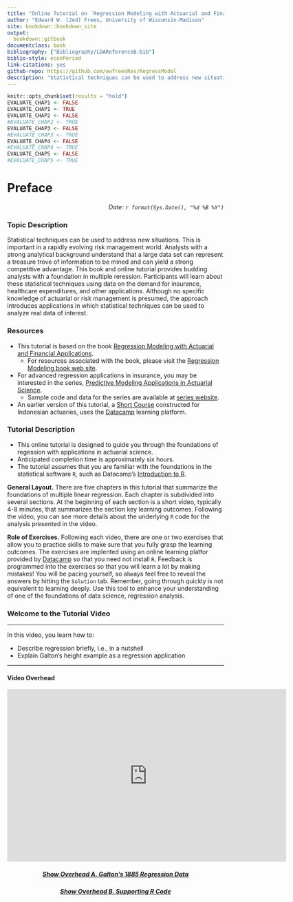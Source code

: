--- 
title: "Online Tutorial on `Regression Modeling with Actuarial and Financial Applications`"
author: "Edward W. (Jed) Frees, University of Wisconsin-Madison"
site: bookdown::bookdown_site
output:
  bookdown::gitbook
documentclass: book
bibliography: ["Bibliography/LDAReferenceB.bib"]
biblio-style: econPeriod
link-citations: yes
github-repo: https://github.com/ewfreesRes/RegressModel
description: "Statistical techniques can be used to address new situations. This is important in a rapidly evolving risk management world. Analysts with a strong analytical background understand that a large data set can represent a treasure trove of information to be mined and can yield a strong competitive advantage. This course provides budding analysts with a foundation in multiple reression. Participants will learn about these statistical techniques using data on the demand for insurance, lottery sales, healthcare expenditures, and other applications. Although no specific knowledge of actuarial or risk management is presumed, the approach introduces applications in which statistical techniques can be used to analyze real data of interest."
---




```{r include = FALSE}
knitr::opts_chunk$set(results = "hold")
EVALUATE_CHAP1 <- FALSE
EVALUATE_CHAP1 <- TRUE
EVALUATE_CHAP2 <- FALSE
#EVALUATE_CHAP2 <- TRUE
EVALUATE_CHAP3 <- FALSE
#EVALUATE_CHAP3 <- TRUE
EVALUATE_CHAP4 <- FALSE
#EVALUATE_CHAP4 <- TRUE
EVALUATE_CHAP5 <- FALSE
#EVALUATE_CHAP5 <- TRUE

```

# Preface {-}

<p style="text-align:right;">
*Date: `r format(Sys.Date(), "%d %B %Y")`*</p>


### Topic Description {-}

Statistical techniques can be used to address new situations. This is important in a rapidly evolving risk management world. Analysts with a strong analytical background understand that a large data set can represent a treasure trove of information to be mined and can yield a strong competitive advantage. This book and online tutorial provides budding analysts with a foundation in multiple reression. Participants will learn about these statistical techniques using data on the demand for insurance, healthcare expenditures, and other applications. Although no specific knowledge of actuarial or risk management is presumed, the approach introduces applications in which statistical techniques can be used to analyze real data of interest.

### Resources {-}

- This tutorial is based on the book [Regression Modeling with Actuarial and Financial Applications](http://www.cambridge.org/us/academic/subjects/statistics-probability/statistics-econometrics-finance-and-insurance/regression-modeling-actuarial-and-financial-applications?format=PB).
    - For resources associated with the book, please visit the [Regression Modeling book web site](http://research.bus.wisc.edu/RegActuaries). 
- For advanced regression applications in insurance, you may be interested in the series, [Predictive Modeling Applications in Actuarial Science](http://www.cambridge.org/us/academic/subjects/statistics-probability/statistics-econometrics-finance-and-insurance/predictive-modeling-applications-actuarial-science-volume-1). 
    - Sample code and data for the series are available at [series website](http://instruction.bus.wisc.edu/jfrees/jfreesbooks/PredictiveModelingVol1/index.htm).
- An earlier version of this tutorial, a [Short Course](https://www.datacamp.com/courses/8743) constructed for Indonesian actuaries, uses the [Datacamp](https://www.datacamp.com/) learning platform.

### Tutorial Description {-}

- This online tutorial is designed to guide you through the foundations of regession with applications in actuarial science. 
- Anticipated completion time is approximately six hours.
-  The tutorial assumes that you are familiar with the foundations in the statistical software `R`, such as Datacamp's [Introduction to R](https://www.datacamp.com/courses/free-introduction-to-r%20).

**General Layout.** There are five chapters in this tutorial that summarize the foundations of multiple linear regression. Each chapter is subdivided into several sections. At the beginning of each section is a short video, typically 4-8 minutes, that summarizes the section key learning outcomes. Following the video, you can see more details about the underlying `R` code for the analysis presented in the video. 

**Role of Exercises.** Following each video, there are one or two exercises that allow you to practice skills to make sure that you fully grasp the learning outcomes. The exercises are implented using an online learning platfor provided by [Datacamp](https://www.datacamp.com/) so that you need not install `R`. Feedback is programmed into the exercises so that you will learn a lot by making mistakes! You will be pacing yourself, so always feel free to reveal the answers by hitting the `Solution` tab. Remember, going through quickly is not equivalent to learning deeply. Use this tool to enhance your understanding of one of the foundations of data science, regression analysis.


### Welcome to the Tutorial Video {-}

***

In this video, you learn how to:

-   Describe regression briefly, i.e., in a nutshell
-   Explain Galton's height example as a regression application

***


#### Video Overhead {-}

<center>

<iframe id="kaltura_player" src="https://cdnapisec.kaltura.com/p/1660902/sp/166090200/embedIframeJs/uiconf_id/25916071/partner_id/1660902?iframeembed=true&playerId=kaltura_player&entry_id=0_bj34urmj&flashvars[streamerType]=auto&amp;flashvars[localizationCode]=en&amp;flashvars[leadWithHTML5]=true&amp;flashvars[sideBarContainer.plugin]=true&amp;flashvars[sideBarContainer.position]=left&amp;flashvars[sideBarContainer.clickToClose]=true&amp;flashvars[chapters.plugin]=true&amp;flashvars[chapters.layout]=vertical&amp;flashvars[chapters.thumbnailRotator]=false&amp;flashvars[streamSelector.plugin]=true&amp;flashvars[EmbedPlayer.SpinnerTarget]=videoHolder&amp;flashvars[dualScreen.plugin]=true&amp;&wid=0_tp96kyab" width="649" height="401" allowfullscreen webkitallowfullscreen mozAllowFullScreen allow="autoplay *; fullscreen *; encrypted-media *" frameborder="0" title="Kaltura Player"></iframe>

</center>


<h5 style="text-align: center;"><a id="displayOverWelcomeA" href="javascript:toggleDet('toggleOverWelcomeA','displayOverWelcomeA');"><i><strong>Show Overhead A. Galton's 1885 Regression Data</strong></i></a> </h5>
<div id="toggleOverWelcomeA" style="display: none">




$$
\small{\begin{array}{l|ccccccccccc|c}
\hline
\text{Height of }&  &  &  &  &  &  &  &  &  &  &  &  \\
\text{adult child }&  &  &  &  &  &  &  &  &  &  &  &  \\
\text{in inches }& <64.0 & 64.5 & 65.5 & 66.5 & 67.5 & 68.5 &
69.5 & 70.5 & 71.5 & 72.5 & >73.0 & \text{Totals} \\
\hline
>73.7 & - & - & - & - & - & - & 5 & 3 & 2 & 4 & - & 14 \\
73.2 & - & - & - & - & - & 3 & 4 & 3 & 2 & 2 & 3 & 17 \\
72.2 & - & - & 1 & - & 4 & 4 & 11 & 4 & 9 & 7 & 1 & 41 \\
71.2 & - & - & 2 & - & 11 & 18 & 20 & 7 & 4 & 2 & - & 64 \\
70.2 & - & - & 5 & 4 & 19 & 21 & 25 & 14 & 10 & 1 & - & 99 \\
69.2 & 1 & 2 & 7 & 13 & 38 & 48 & 33 & 18 & 5 & 2 & - & 167 \\
68.2 & 1 & - & 7 & 14 & 28 & 34 & 20 & 12 & 3 & 1 & - & 120 \\
67.2 & 2 & 5 & 11 & 17 & 38 & 31 & 27 & 3 & 4 & - & - & 138 \\
66.2 & 2 & 5 & 11 & 17 & 36 & 25 & 17 & 1 & 3 & - & - & 117 \\
65.2 & 1 & 1 & 7 & 2 & 15 & 16 & 4 & 1 & 1 & - & - & 48 \\
64.2 & 4 & 4 & 5 & 5 & 14 & 11 & 16 & - & - & - & - & 59 \\
63.2 & 2 & 4 & 9 & 3 & 5 & 7 & 1 & 1 & - & - & - & 32 \\
62.2 & - & 1 & - & 3 & 3 & - & - & - & - & - & - & 7 \\
<61.2 & 1 & 1 & 1 & - & - & 1 & - & 1 & - & - & - & 5 \\ \hline
\text{Totals }& 14 & 23 & 66 & 78 & 211 & 219 & 183 & 68 & 43 & 19 & 4 & 928 \\
\hline
\end{array}}
$$

</div>

<h5 style="text-align: center;"><a id="displayOverWelcomeB" href="javascript:toggleDet('toggleOverWelcomeB','displayOverWelcomeB');"><i><strong>Show Overhead B. Supporting R Code</strong></i></a> </h5>
<div id="toggleOverWelcomeB" style="display: none">



```{r comment = "", eval = FALSE, warning = FALSE}
# Reformat Data Set
#heights <- read.csv("CSVData\\GaltonFamily.csv",header = TRUE)
heights <- read.csv("https://assets.datacamp.com/production/repositories/2610/datasets/c85ede6c205d22049e766bd08956b225c576255b/galton_height.csv", header = TRUE)
str(heights)
head(heights)
heights$child_ht <- heights$CHILDC
heights$parent_ht <- heights$PARENTC
heights2 <- heights[c("child_ht","parent_ht")]
```

```{r comment = "", eval = EVALUATE_CHAP1}
#heights <- read.csv("CSVData\\galton_height.csv",header = TRUE)
heights <- read.csv("https://assets.datacamp.com/production/repositories/2610/datasets/c85ede6c205d22049e766bd08956b225c576255b/galton_height.csv", header = TRUE)
plot(jitter(heights$parent_ht),jitter(heights$child_ht), ylim = c(60,80), xlim = c(60,80),
     ylab = "height of child", xlab = "height of parents")
abline(lm(heights$child_ht~heights$parent_ht))
abline(0,1,col = "red", lty=2)
summary(lm(heights$child_ht~heights$parent_ht))

```

</div>
